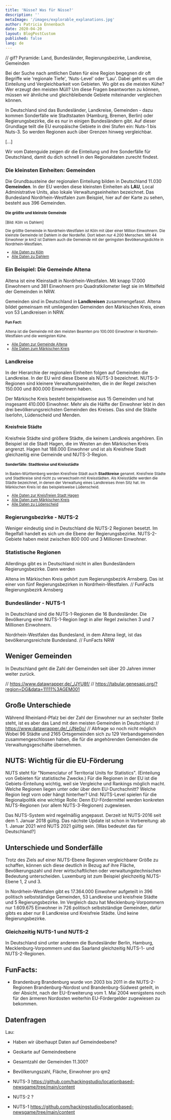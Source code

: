 ```yaml
---
title: 'Nüsse? Was für Nüsse?'
description: ''
metaImage: '/images/explorable_explanations.jpg'
author: Patricia Ennenbach
date: 2020-04-20
layout: BlogPostCustom
published: false
lang: de
---
```



<Container maxWidth="lg">
<BodyText>

// gif? Pyramide: Land, Bundesländer, Regierungsbezirke, Landkreise, Gemeinden

Bei der Suche nach amtlichen Daten für eine Region begegnen dir oft Begriffe wie 'regionale Tiefe', 'Nuts-Level' oder 'Lau'. Dabei geht es um die Einteilung und Vergleichbarkeit von Gebieten. Wo gibt es die meisten Kühe? Wer erzeugt den meisten Müll? Um diese Fragen beantworten zu können, müssen wir ähnliche und gleichbleibende Gebiete miteinander vergleichen können.

In Deutschland sind das Bundesländer, Landkreise, Gemeinden - dazu kommen Sonderfälle wie Stadtstaaten (Hamburg, Bremen, Berlin) oder Regierungsbezirke, die es nur in einigen Bundesländern gibt. Auf dieser Grundlage teilt die EU europäische Gebiete in drei Stufen ein: Nuts-1 bis Nuts-3. So werden Regionen auch über Grenzen hinweg vergleichbar.

[...]

Wir vom Datenguide zeigen dir die Einteilung und ihre Sonderfälle für Deutschland, damit du dich schnell in den Regionaldaten zurecht findest.

</BodyText>
</Container>

<ScrollyMap>

<ScrollyMapStep id="lau">

### Die kleinsten Einheiten: Gemeinden

Die Grundbausteine der regionalen Einteilung bilden in Deutschland 11.030 **Gemeinden**. In der EU werden diese kleinsten Einheiten als **LAU**, Local Administrative Units, also lokale Verwaltungseinheiten bezeichnet. Das Bundesland Nordrhein-Westfalen zum Beispiel, hier auf der Karte zu sehen, besteht aus 396 Gemeinden.

<small>

#### Die größte und kleinste Gemeinde

[Bild: Köln vs Dahlem]

Die größte Gemeinde in Nordrhein-Westfalen ist Köln mit über einer Million Einwohnern. Die kleinste Gemeinde ist Dahlem in der Nordeifel. Dort leben nur 4.200 Menschen. Mit 44 Einwohner je km2 ist Dahlem auch die Gemeinde mit der geringsten Bevölkerungsdichte in Nordrhein-Westfalen.

- [Alle Daten zu Köln](/)
- [Alle Daten zu Dahlem](/)

</small>

</ScrollyMapStep>

<ScrollyMapStep id="lau-local">

### Ein Beispiel: Die Gemeinde Altena

Altena ist eine Kleinstadt in Nordrhein-Westfalen. Mit knapp 17.000 Einwohnern und 381 Einwohnern pro
Quadratkilometer liegt sie im Mittelfeld der Gemeinden in NRW.

Gemeinden sind in Deutschland in **Landkreisen** zusammengefasst. Altena bildet gemeinsam mit umliegenden Gemeinden den Märkischen Kreis, einen von 53 Landkreisen in NRW.

<small>

#### Fun Fact:

Altena ist die Gemeinde mit den meisten Beamten pro 100.000 Einwohner in
Nordrhein-Westfalen und die wenigsten Kühe.

- [Alle Daten zur Gemeinde Altena](/)
- [Alle Daten zum Märkischen Kreis](/)

</small>

</ScrollyMapStep>

<ScrollyMapStep id="nuts3">

### Landkreise

In der Hierarchie der regionalen Einheiten folgen auf Gemeinden die Landkreise. In der EU wird diese Ebene als NUTS-3 bezeichnet. NUTS-3-Regionen sind kleinere Verwaltungseinheiten, die in der Regel zwischen 150.000 und 800.000 Einwohnern haben.

Der Märkische Kreis besteht beispielsweise aus 15 Gemeinden und hat insgesamt 410.000 Einwohner. Mehr als die Hälfte der Einwohner lebt in den drei bevölkerungsreichsten Gemeinden des Kreises. Das sind die Städte Iserlohn, Lüdenscheid und Menden.

#### Kreisfreie Städte

Kreisfreie Städte sind größere Städte, die keinem Landkreis angehören. Ein Beispiel ist die Stadt Hagen, die im Westen an den Märkischen Kreis angrenzt. Hagen hat 188.000 Einwohner und ist als Kreisfreie Stadt gleichzeitig eine Gemeinde und NUTS-3-Region.

<small>

#### Sonderfälle: Stadtkreise und Kreisstädte

In Baden-Württemberg werden Kreisfreie Städt auch **Stadtkreise** genannt. Kreisfreie Städte und Stadtkreise sind nicht zu verwechseln mit Kreisstädten. Als Kreisstädte werden die Städte bezeichnet, in denen der Verwaltung eines Landkreises ihren Sitz hat. Im Märkischen Kreis ist das beispielsweise Lüdenscheid.

- [Alle Daten zur Kreisfreien Stadt Hagen](/)
- [Alle Daten zum Märkischen Kreis](/)
- [Alle Daten zu Lüdenscheid](/)

</small>

</ScrollyMapStep>

<ScrollyMapStep id="nuts2">

### Regierungsbezirke - NUTS-2

Weniger eindeutig sind in Deutschland die NUTS-2
Regionen besetzt. Im Regelfall handelt es sich um die Ebene der
Regierungsbezirke. NUTS-2-Gebiete haben meist zwischen 800 000 und 3 Millionen
Einwohner.

### Statistische Regionen

Allerdings gibt es in Deutschland nicht in allen Bundesländern
Regierungsbezirke. Dann werden

Altena im Märkischen Kreis gehört zum Regierungsbezirk
Arnsberg. Das ist einer von fünf Regierungsbezirken in Nordrhein-Westfalen. //
FunFacts Regierungsbezirk Arnsberg

</ScrollyMapStep>

<ScrollyMapStep id="nuts1">

### Bundesländer - NUTS-1

In Deutschland sind die NUTS-1-Regionen die 16 Bundesländer. Die Bevölkerung
einer NUTS-1-Region liegt in aller Regel zwischen 3 und 7 Millionen
Einwohnern.

Nordrhein-Westfalen das Bundesland, in dem Altena liegt, ist das bevölkerungsreichste Bundesland. // FunFacts NRW

</ScrollyMapStep>

</ScrollyMap>

<Container maxWidth="lg">
<BodyText>

## Weniger Gemeinden

In Deutschland geht die Zahl der Gemeinden seit über 20 Jahren immer weiter zurück.

// https://www.datawrapper.de/_/JYU8f/
// https://tabular.genesapi.org/?region=DG&data=11111%3AGEM001

## Große Unterschiede

Während Rheinland-Pfalz bei der Zahl der Einwohner nur an sechster Stelle steht, ist es aber das Land mit den meisten Gemeinden in Deutschland:
// https://www.datawrapper.de/_/JNe0o/
// Abfrage so noch nicht möglich
Wobei 96 Städte und 2165 Ortsgemeinden sich zu 129 Verbandsgemeinden zusammengeschlossen haben, die für die angehörenden Gemeinden die Verwaltungsgeschäfte übernehmen.

## NUTS: Wichtig für die EU-Förderung

NUTS steht für "Nomenclatur of Territorial Units for Statistics". (Einteilung von Gebieten für statistische Zwecke.) Für die Regionen in der EU ist die Gebiets-Einteilung wichtig, weil sie Vergleiche und Rankings möglich macht. Welche Regionen liegen unter oder über dem EU-Durchschnitt? Welche Region liegt vorn oder hängt hinterher? Und: NUTS-Level spielen für die Regionalpolitik eine wichtige Rolle: Denn EU-Fördermittel werden konkreten NUTS-Regionen (vor allem NUTS-3-Regionen) zugewiesen.

Das NUTS-System wird regelmäßig angepasst. Derzeit ist NUTS-2016 seit dem 1. Januar 2018 gültig. Das nächste Update ist schon in Vorbereitung: ab 1. Januar 2021 wird NUTS 2021 gültig sein. [Was bedeutet das für Deutschland?]

## Unterschiede und Sonderfälle

Trotz des Ziels auf einer NUTS-Ebene Regionen vergleichbarer Größe zu schaffen, können sich diese deutlich in Bezug auf ihre Fläche, Bevölkerungszahl und ihrer wirtschaftlichen oder verwaltungstechnischen Bedeutung unterscheiden. Luxemburg ist zum Beispiel gleichzeitig NUTS-Ebene 1, 2 und 3.

In Nordrhein-Westfalen gibt es 17.364.000 Einwohner aufgeteilt in 396 politisch selbstständige Gemeinden, 53 Landkreise und kreisfreie Städte und 5 Regierungsbezirke. Im Vergleich dazu hat Mecklenburg-Vorpommern nur 1.609.675 Einwohner in 726 politisch selbstständige Gemeinden, dafür gibts es aber nur 8 Landkreise und Kreisfreie Städte. Und keine Regierungsbezirke.

### Gleichzeitig NUTS-1 und NUTS-2

In Deutschland sind unter anderem die Bundesländer Berlin, Hamburg, Mecklenburg-Vorpommern und das Saarland gleichzeitig NUTS-1- und NUTS-2-Regionen.

## FunFacts:

- Brandenburg
  Brandenburg wurde von 2003 bis 2011 in die NUTS-2-Regionen Brandenburg-Nordost und Brandenburg-Südwest geteilt, in der Absicht, nach der EU-Erweiterung vom 1. Mai 2004 wenigstens noch für den ärmeren Nordosten weiterhin EU-Fördergelder zugewiesen zu bekommen.

## Datenfragen

Lau:

- Haben wir überhaupt Daten auf Gemeindeebene?
- Geokarte auf Gemeindeebene
- Gesamtzahl der Gemeinden 11.300?
- Bevölkerungszahl, Fläche, Einwohner pro qm2

- NUTS-3
  https://github.com/hackingstudio/locationbased-newsgame/tree/main/content

- NUTS-2
  ?

- NUTS-1
  https://github.com/hackingstudio/locationbased-newsgame/tree/main/content

<Grid container direction="row" justify="center" spacing={2}>
  <Grid item xs={12} sm={6}>
    <SimpleMap
      latitude={51.427}
      longitude={7.664}
      src="/geo/bundeslaender.json"
      width="100%"
      height="400px"
    />
  </Grid>

  <Grid item xs={12} sm={6}>
    <SimpleMap
      latitude={51.427}
      longitude={7.664}
      src="/geo/nrw_landkreise.json"
      width="100%"
      height="400px"
    />
  </Grid>
</Grid>

<Grid container direction="row" justify="center" spacing={2}>
  <Grid item xs={12} sm={6}>
    <SimpleMap
      latitude={51.427}
      longitude={7.664}
      src="/geo/nrw_gemeinden.json"
      width="100%"
      height="400px"
    />
  </Grid>
  <Grid item xs={12} sm={6}>
    <SimpleMap src="/geo/bundeslaender.json" width="100%" height="400px" />
  </Grid>
</Grid>

</BodyText>
</Container>

